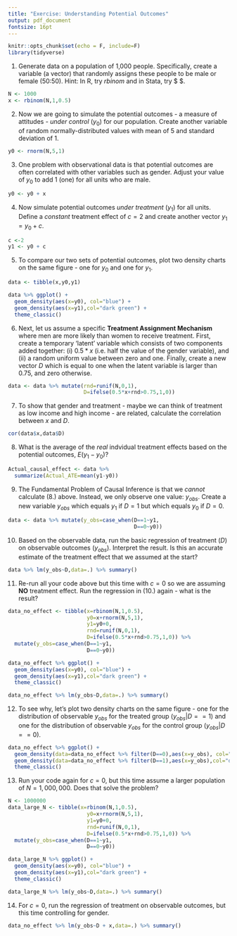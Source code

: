 ```yaml
---
title: "Exercise: Understanding Potential Outcomes"
output: pdf_document
fontsize: 16pt
---
```


```r
knitr::opts_chunk$set(echo = F, include=F)
library(tidyverse)
```

1. Generate data on a population of 1,000 people. Specifically, create a variable (a vector) that randomly assigns these people to be male or female (50:50). Hint: In R, try $rbinom$ and in Stata, try $ $.
```r
N <- 1000
x <- rbinom(N,1,0.5)
```

2. Now we are going to simulate the potential outcomes - a measure of attitudes - *under control* ($y_0$) for our population. Create another variable of random normally-distributed values with mean of 5 and standard deviation of 1. 

```r
y0 <- rnorm(N,5,1)
```

3. One problem with observational data is that potential outcomes are often correlated with other variables such as gender. Adjust your value of $y_0$ to add 1 (one) for all units who are male.
```r
y0 <- y0 + x
```

4. Now simulate potential outcomes *under treatment* ($y_1$) for all units. Define a *constant* treatment effect of $c=2$  and create another vector $y_1=y_0+c$.
```r
c <-2
y1 <- y0 + c
```

5. To compare our two sets of potential outcomes, plot two density charts on the same figure - one for $y_0$ and one for $y_1$.
```r
data <- tibble(x,y0,y1)

data %>% ggplot() +
  geom_density(aes(x=y0), col="blue") +
  geom_density(aes(x=y1),col="dark green") +
  theme_classic()
```

6. Next, let us assume a specific **Treatment Assignment Mechanism** where men are more likely than women to receive treatment. First, create a temporary 'latent' variable which consists of two components added together: (i) $0.5*x$ (i.e. half the value of the gender variable), and (ii) a random uniform value between zero and one. Finally, create a new vector $D$ which is equal to one when the latent variable is larger than 0.75, and zero otherwise.
```r
data <- data %>% mutate(rnd=runif(N,0,1),
                        D=ifelse(0.5*x+rnd>0.75,1,0))
```

7. To show that gender and treatment - maybe we can think of treatment as low income and high income - are related, calculate the correlation between $x$ and $D$.
```r
cor(data$x,data$D)
```

8. What is the average of the *real* indvidual treatment effects based on the potential outcomes, $E(y_1-y_0)$? 
```r
Actual_causal_effect <- data %>% 
  summarize(Actual_ATE=mean(y1-y0))
```

9. The Fundamental Problem of Causal Inference is that we *cannot* calculate (8.) above. Instead, we only observe one value: $y_{obs}$. Create a new variable $y_{obs}$ which equals $y_1$ if $D=1$ but which equals $y_0$ if $D=0$.
```r
data <- data %>% mutate(y_obs=case_when(D==1~y1,
                                        D==0~y0))
```

10. Based on the observable data, run the basic regression of treatment ($D$) on observable outcomes ($y_{obs}$). Interpret the result. Is this an accurate estimate of the treatment effect that we assumed at the start?
```r
data %>% lm(y_obs~D,data=.) %>% summary()
```

11. Re-run all your code above but this time with $c=0$ so we are assuming **NO** treatment effect. Run the regression in (10.) again - what is the result?

```r
data_no_effect <- tibble(x=rbinom(N,1,0.5),
                         y0=x+rnorm(N,5,1),
                         y1=y0+0,
                         rnd=runif(N,0,1),
                         D=ifelse(0.5*x+rnd>0.75,1,0)) %>% 
  mutate(y_obs=case_when(D==1~y1,
                         D==0~y0))

data_no_effect %>% ggplot() +
  geom_density(aes(x=y0), col="blue") +
  geom_density(aes(x=y1),col="dark green") +
  theme_classic()

data_no_effect %>% lm(y_obs~D,data=.) %>% summary()
```

12. To see why, let's plot two density charts on the same figure - one for the distribution of observable $y_{obs}$ for the treated group ($y_{obs}|D==1$) and one for the distribution of observable $y_{obs}$ for the control group ($y_{obs}|D==0$).
```r
data_no_effect %>% ggplot() +
  geom_density(data=data_no_effect %>% filter(D==0),aes(x=y_obs), col="blue") +
  geom_density(data=data_no_effect %>% filter(D==1),aes(x=y_obs),col="dark green") +
  theme_classic()
```

13. Run your code again for $c=0$, but this time assume a larger population of $N=1,000,000$. Does that solve the problem?

```r
N <- 1000000
data_large_N <- tibble(x=rbinom(N,1,0.5),
                         y0=x+rnorm(N,5,1),
                         y1=y0+0,
                         rnd=runif(N,0,1),
                         D=ifelse(0.5*x+rnd>0.75,1,0)) %>% 
  mutate(y_obs=case_when(D==1~y1,
                         D==0~y0))

data_large_N %>% ggplot() +
  geom_density(aes(x=y0), col="blue") +
  geom_density(aes(x=y1),col="dark green") +
  theme_classic()

data_large_N %>% lm(y_obs~D,data=.) %>% summary()
```

14. For $c=0$, run the regression of treatment on observable outcomes, but this time controlling for gender.
```r
data_no_effect %>% lm(y_obs~D + x,data=.) %>% summary()
```

